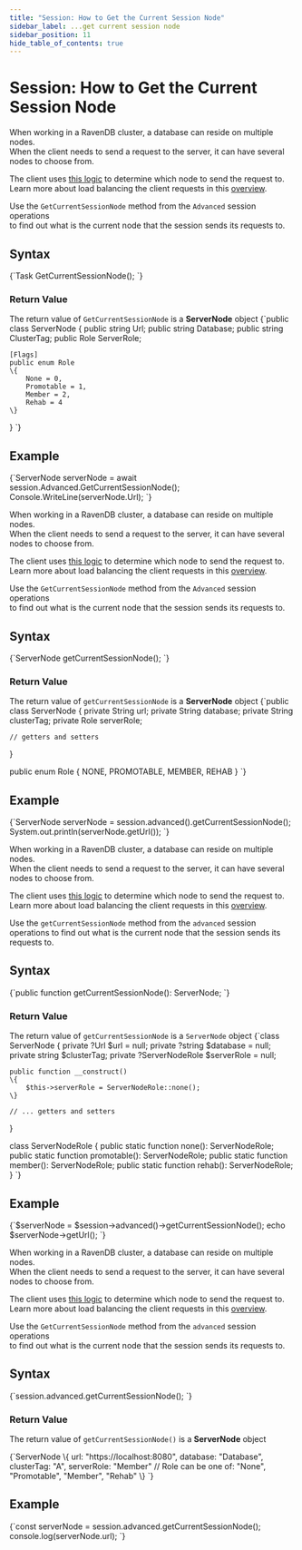 ---
title: "Session: How to Get the Current Session Node"
sidebar_label: ...get current session node
sidebar_position: 11
hide_table_of_contents: true
---




# Session: How to Get the Current Session Node
<LanguageSwitcher supportedLanguages={supportedLanguages} />
<LanguageContent language="csharp">


When working in a RavenDB cluster, a database can reside on multiple nodes.  
When the client needs to send a request to the server, it can have several nodes to choose from.

The client uses [this logic](../../../client-api/configuration/load-balance/overview.mdx#client-logic-for-choosing-a-node) to determine which node to send the request to.  
Learn more about load balancing the client requests in this [overview](../../../client-api/configuration/load-balance/overview.mdx).

Use the `GetCurrentSessionNode` method  from the `Advanced` session operations   
to find out what is the current node that the session sends its requests to.

## Syntax

<TabItem value="current_session_node_1" label="current_session_node_1">
<CodeBlock language="csharp">
{`Task<ServerNode> GetCurrentSessionNode();
`}
</CodeBlock>
</TabItem>

### Return Value

The return value of `GetCurrentSessionNode` is a **ServerNode** object
<TabItem value="current_session_node_2" label="current_session_node_2">
<CodeBlock language="csharp">
{`public class ServerNode
\{
    public string Url;
    public string Database;
    public string ClusterTag;
    public Role ServerRole;

    [Flags]
    public enum Role
    \{
        None = 0,
        Promotable = 1,
        Member = 2,
        Rehab = 4
    \}
\}
`}
</CodeBlock>
</TabItem>

## Example

<TabItem value="current_session_node_3" label="current_session_node_3">
<CodeBlock language="csharp">
{`ServerNode serverNode = await session.Advanced.GetCurrentSessionNode();
Console.WriteLine(serverNode.Url);
`}
</CodeBlock>
</TabItem>


</LanguageContent>
<LanguageContent language="java">


When working in a RavenDB cluster, a database can reside on multiple nodes.  
When the client needs to send a request to the server, it can have several nodes to choose from.

The client uses [this logic](../../../client-api/configuration/load-balance/overview.mdx#client-logic-for-choosing-a-node) to determine which node to send the request to.  
Learn more about load balancing the client requests in this [overview](../../../client-api/configuration/load-balance/overview.mdx).

Use the `GetCurrentSessionNode` method  from the `Advanced` session operations   
to find out what is the current node that the session sends its requests to.

## Syntax

<TabItem value="current_session_node_1" label="current_session_node_1">
<CodeBlock language="java">
{`ServerNode getCurrentSessionNode();
`}
</CodeBlock>
</TabItem>

### Return Value

The return value of `getCurrentSessionNode` is a **ServerNode** object
<TabItem value="current_session_node_2" label="current_session_node_2">
<CodeBlock language="java">
{`public class ServerNode \{
    private String url;
    private String database;
    private String clusterTag;
    private Role serverRole;

    // getters and setters
\}

public enum Role \{
    NONE,
    PROMOTABLE,
    MEMBER,
    REHAB
\}
`}
</CodeBlock>
</TabItem>

## Example

<TabItem value="current_session_node_3" label="current_session_node_3">
<CodeBlock language="java">
{`ServerNode serverNode = session.advanced().getCurrentSessionNode();
System.out.println(serverNode.getUrl());
`}
</CodeBlock>
</TabItem>


</LanguageContent>
<LanguageContent language="php">


When working in a RavenDB cluster, a database can reside on multiple nodes.  
When the client needs to send a request to the server, it can have several nodes to choose from.

The client uses [this logic](../../../client-api/configuration/load-balance/overview.mdx#client-logic-for-choosing-a-node) 
to determine which node to send the request to.  
Learn more about load balancing the client requests in this [overview](../../../client-api/configuration/load-balance/overview.mdx).

Use the `getCurrentSessionNode` method from the `advanced` session operations 
to find out what is the current node that the session sends its requests to.

## Syntax

<TabItem value="current_session_node_1" label="current_session_node_1">
<CodeBlock language="php">
{`public function getCurrentSessionNode(): ServerNode;
`}
</CodeBlock>
</TabItem>

### Return Value

The return value of `getCurrentSessionNode` is a `ServerNode` object
<TabItem value="current_session_node_2" label="current_session_node_2">
<CodeBlock language="php">
{`class ServerNode
\{
    private ?Url $url = null;
    private ?string $database = null;
    private string $clusterTag;
    private ?ServerNodeRole $serverRole = null;

    public function __construct()
    \{
        $this->serverRole = ServerNodeRole::none();
    \}

    // ... getters and setters
\}

class ServerNodeRole
\{
    public static function none(): ServerNodeRole;
    public static function promotable(): ServerNodeRole;
    public static function member(): ServerNodeRole;
    public static function rehab(): ServerNodeRole;
\}
`}
</CodeBlock>
</TabItem>

## Example

<TabItem value="current_session_node_3" label="current_session_node_3">
<CodeBlock language="php">
{`$serverNode = $session->advanced()->getCurrentSessionNode();
echo $serverNode->getUrl();
`}
</CodeBlock>
</TabItem>


</LanguageContent>
<LanguageContent language="nodejs">


When working in a RavenDB cluster, a database can reside on multiple nodes.  
When the client needs to send a request to the server, it can have several nodes to choose from.

The client uses [this logic](../../../client-api/configuration/load-balance/overview.mdx#client-logic-for-choosing-a-node) to determine which node to send the request to.  
Learn more about load balancing the client requests in this [overview](../../../client-api/configuration/load-balance/overview.mdx).

Use the `GetCurrentSessionNode` method  from the `advanced` session operations   
to find out what is the current node that the session sends its requests to.

## Syntax

<TabItem value="current_session_node_1" label="current_session_node_1">
<CodeBlock language="js">
{`session.advanced.getCurrentSessionNode();
`}
</CodeBlock>
</TabItem>

### Return Value

The return value of `getCurrentSessionNode()` is a **ServerNode** object

<TabItem value="current_session_node_2" label="current_session_node_2">
<CodeBlock language="js">
{`ServerNode \{
    url: "https://localhost:8080",
    database: "Database",
    clusterTag: "A",
    serverRole: "Member" // Role can be one of: "None", "Promotable", "Member", "Rehab" 
\}
`}
</CodeBlock>
</TabItem>

## Example

<TabItem value="current_session_node_3" label="current_session_node_3">
<CodeBlock language="js">
{`const serverNode = session.advanced.getCurrentSessionNode();
console.log(serverNode.url);
`}
</CodeBlock>
</TabItem>


</LanguageContent>

<!---
### Client API
- [How a Client Integrates with Replication and the Cluster](../../../client-api/cluster/how-client-integrates-with-replication-and-cluster)
- [Cluster Node Health Check](../../../client-api/cluster/health-check)

### Clustering
- [Overview](../../../server/clustering/overview)


-->